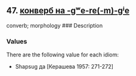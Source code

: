 ## 47. <a href =  'https://agricolamz.github.io/The_Circassian_Isoglosses_Database/47.html'>конверб на -gʷe-re(-m)-gʲe</a>
converb; morphology
### Description



### Values
There are the following value for each idiom:

* Shapsug  да [Керашева 1957: 271-272] 

